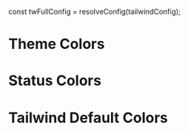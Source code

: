 const twFullConfig = resolveConfig(tailwindConfig);

<Meta title="Colors" />

# Theme Colors

<ColorPalette>
    <ColorItem title="theme.color.primary" subtitle="Blue Cerulean" colors={twFullConfig.theme.colors['primary']} />
    <ColorItem title="theme.color.secondary" subtitle="Blue Port Gore" colors={twFullConfig.theme.colors['secondary']} />
</ColorPalette>

# Status Colors

<ColorPalette>
    <ColorItem title="theme.color.error" subtitle="Pomegranate" colors={twFullConfig.theme.colors['error']} />
    <ColorItem title="theme.color.warning" subtitle="Sunshade" colors={twFullConfig.theme.colors['warning']} />
    <ColorItem title="theme.color.info" subtitle="Dodger Blue" colors={twFullConfig.theme.colors['info']} />
    <ColorItem title="theme.color.success" subtitle="Fern" colors={twFullConfig.theme.colors['success']} />
</ColorPalette>

# Tailwind Default Colors

<ColorPalette>
    <ColorItem title="theme.color.slate" subtitle="Slate" colors={twFullConfig.theme.colors['slate']} />
    <ColorItem title="theme.color.gray" subtitle="Gray" colors={twFullConfig.theme.colors['gray']} />
    <ColorItem title="theme.color.zinc" subtitle="Zinc" colors={twFullConfig.theme.colors['zinc']} />
    <ColorItem title="theme.color.neutral" subtitle="Neutral" colors={twFullConfig.theme.colors['neutral']} />
    <ColorItem title="theme.color.stone" subtitle="Stone" colors={twFullConfig.theme.colors['stone']} />
    <ColorItem title="theme.color.red" subtitle="Red" colors={twFullConfig.theme.colors['red']} />
    <ColorItem title="theme.color.orange" subtitle="Orange" colors={twFullConfig.theme.colors['orange']} />
    <ColorItem title="theme.color.amber" subtitle="Amber" colors={twFullConfig.theme.colors['amber']} />
    <ColorItem title="theme.color.yellow" subtitle="Yellow" colors={twFullConfig.theme.colors['yellow']} />
    <ColorItem title="theme.color.lime" subtitle="Lime" colors={twFullConfig.theme.colors['lime']} />
    <ColorItem title="theme.color.green" subtitle="Green" colors={twFullConfig.theme.colors['green']} />
    <ColorItem title="theme.color.emerald" subtitle="Emerald" colors={twFullConfig.theme.colors['emerald']} />
    <ColorItem title="theme.color.teal" subtitle="Teal" colors={twFullConfig.theme.colors['teal']} />
    <ColorItem title="theme.color.cyan" subtitle="Cyan" colors={twFullConfig.theme.colors['cyan']} />
    <ColorItem title="theme.color.sky" subtitle="Sky" colors={twFullConfig.theme.colors['sky']} />
    <ColorItem title="theme.color.blue" subtitle="Blue" colors={twFullConfig.theme.colors['blue']} />
    <ColorItem title="theme.color.indigo" subtitle="Indigo" colors={twFullConfig.theme.colors['indigo']} />
    <ColorItem title="theme.color.violet" subtitle="Violet" colors={twFullConfig.theme.colors['violet']} />
    <ColorItem title="theme.color.purple" subtitle="Purple" colors={twFullConfig.theme.colors['purple']} />
    <ColorItem title="theme.color.fuchsia" subtitle="Fuchsia" colors={twFullConfig.theme.colors['fuchsia']} />
    <ColorItem title="theme.color.pink" subtitle="Pink" colors={twFullConfig.theme.colors['pink']} />
    <ColorItem title="theme.color.rose" subtitle="Rose" colors={twFullConfig.theme.colors['rose']} />
</ColorPalette>
